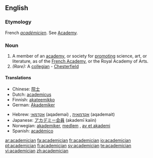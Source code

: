 ==English==
===Etymology===
French ''[[académicien]]''. See [[Academy]].
===Noun===
{{en-noun}}
#A member of an [[academy]], or society for [[promoting]] science, art, or literature, as of the [[French Academy]], or the Royal Academy of Arts.
#''(Rare):'' A [[collegian]] - [[Chesterfield]]

====Translations====
{{top}}
*Chinese: [[院士]]
*Dutch: [[academicus]] {{m}}
*Finnish: [[akateemikko]]
*German: [[Akademiker]] {{m}}
{{mid}}
*Hebrew: [[אקדמאי]] (aqademai) {{m}}, [[אקדמאית]] (aqademait) {{f}} 
*Japanese: [[アカデミー会員]] (akademī kaiin)
*Norwegian: [[akademiker]], [[medlem]] {{n}}, [[av et akademi]]
*Spanish: [[académico]] {{m}}

{{bottom}}

[[ar:academician]]
[[fa:academician]]
[[fr:academician]]
[[io:academician]]
[[pt:academician]]
[[fi:academician]]
[[sv:academician]]
[[te:academician]]
[[vi:academician]]
[[zh:academician]]